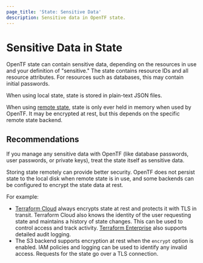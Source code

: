 ```yaml
---
page_title: 'State: Sensitive Data'
description: Sensitive data in OpenTF state.
---
```


# Sensitive Data in State

OpenTF state can contain sensitive data, depending on the resources in use
and your definition of "sensitive." The state contains resource IDs and all
resource attributes. For resources such as databases, this may contain initial
passwords.

When using local state, state is stored in plain-text JSON files.

When using [remote state](/opentf/language/state/remote), state is only ever held in
memory when used by OpenTF. It may be encrypted at rest, but this depends on
the specific remote state backend.

## Recommendations

If you manage any sensitive data with OpenTF (like database passwords, user
passwords, or private keys), treat the state itself as sensitive data.

Storing state remotely can provide better security.
OpenTF does not persist state to the local disk when remote state is in use,
and some backends can be configured to encrypt the state data at rest.

For example:

- [Terraform Cloud](https://cloud.hashicorp.com/products/terraform) always encrypts state at rest and
  protects it with TLS in transit. Terraform Cloud also knows the identity of
  the user requesting state and maintains a history of state changes. This can
  be used to control access and track activity. [Terraform Enterprise](/opentf/enterprise)
  also supports detailed audit logging.
- The S3 backend supports encryption at rest when the `encrypt` option is
  enabled. IAM policies and logging can be used to identify any invalid access.
  Requests for the state go over a TLS connection.
